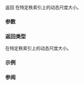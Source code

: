 {{cpp/container/mdspan/extents/title|extent}}
{{cpp/container/mdspan/extents/navbar}}
{{ddcl|since=c++23|
constexpr index_type extent( rank_type i ) const noexcept;
}}

返回 {{rlpt|/|extents}} 在特定秩索引上的动态尺度大小。

===参数===
{{par begin}}
{{par|i|要获得尺度大小的秩索引}}
{{par end}}

===返回类型===
{{tt|extents}} 在特定秩索引上的动态尺度大小。

===示例===
{{example
|code=
#include &lt;iostream&gt;
#include &lt;mdspan&gt;

int main()
{
    std::extents&lt;int, 1, 2&gt; e1;
    std::extents&lt;int, 3, std::dynamic_extent, std::dynamic_extent&gt; e2(4, 5);
    std::cout &lt;&lt; e1.extent(0) &lt;&lt; ", " &lt;&lt; e1.extent(1) &lt;&lt; '\n';
    std::cout &lt;&lt; e2.extent(0) &lt;&lt; ", " &lt;&lt; e2.extent(1) &lt;&lt; ", " &lt;&lt; e2.extent(2) &lt;&lt; '\n';
}
|output=
1, 2
3, 4, 5
}}

===参阅===
{{dsc begin}}
{{dsc inc|cpp/container/mdspan/extents/dsc static_extent}}
{{dsc inc|cpp/types/dsc extent}}
{{dsc end}}

{{langlinks|de|en|es|ja|ru}}